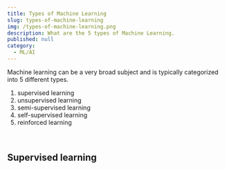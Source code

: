 ```yaml
---
title: Types of Machine Learning
slug: types-of-machine-learning
img: /types-of-machine-learning.png
description: What are the 5 types of Machine Learning.
published: null
category: 
  - ML/AI
---
```


Machine learning can be a very broad subject and is typically categorized into 5 different types. 

1. supervised learning  
2. unsupervised learning 
3. semi-supervised learning  
4. self-supervised learning  
5. reinforced learning 

<br/>

**<h2>Supervised learning</h2>**

